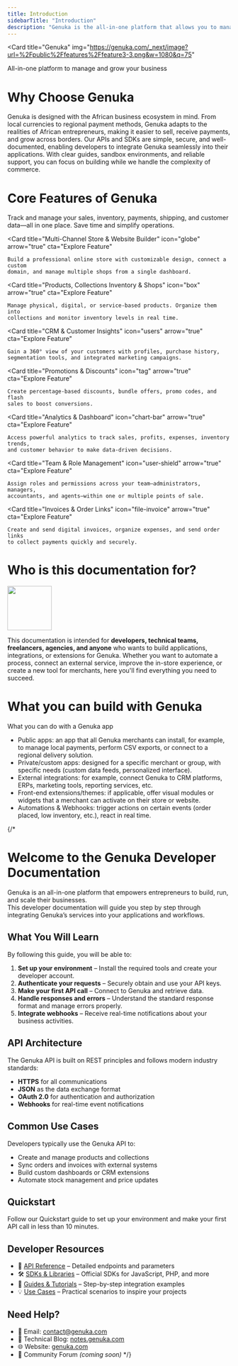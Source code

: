 ```yaml
---
title: Introduction
sidebarTitle: "Introduction"
description: "Genuka is the all-in-one platform that allows you to manage and grow your business from anywhere in the world."
---
```


<Card
  title="Genuka"
  img="https://genuka.com/_next/image?url=%2Fpublic%2Ffeatures%2Ffeature3-3.png&w=1080&q=75"
>
  All-in-one platform to manage and grow your business
</Card>

# Why Choose Genuka

<Columns cols={2}>
  <Card title="Built for Africa">
    Genuka is designed with the African business ecosystem in mind. From local
    currencies to regional payment methods, Genuka adapts to the realities
    of African entrepreneurs, making it easier to sell, receive payments, and
    grow across borders.
  </Card>

  <Card title="Developer-Friendly Integration">
    Our APIs and SDKs are simple, secure, and well-documented, enabling
    developers to integrate Genuka seamlessly into their applications. With clear
    guides, sandbox environments, and reliable support, you can focus on building
    while we handle the complexity of commerce.
  </Card>
</Columns>

# Core Features of Genuka

<Columns cols={2}>
  <Card
    title="Unified Business Management"
    icon="dice"
    arrow="true"
    cta="Explore Feature"
  >
    Track and manage your sales, inventory, payments, shipping, and customer
    data—all in one place. Save time and simplify operations.
  </Card>

  <Card
    title="Multi-Channel Store & Website Builder"
    icon="globe"
    arrow="true"
    cta="Explore Feature"
  >
    Build a professional online store with customizable design, connect a custom
    domain, and manage multiple shops from a single dashboard.
  </Card>

  <Card
    title="Products, Collections Inventory & Shops"
    icon="box"
    arrow="true"
    cta="Explore Feature"
  >
    Manage physical, digital, or service-based products. Organize them into
    collections and monitor inventory levels in real time.
  </Card>

  <Card
    title="CRM & Customer Insights"
    icon="users"
    arrow="true"
    cta="Explore Feature"
  >
    Gain a 360° view of your customers with profiles, purchase history,
    segmentation tools, and integrated marketing campaigns.
  </Card>

  <Card
    title="Promotions & Discounts"
    icon="tag"
    arrow="true"
    cta="Explore Feature"
  >
    Create percentage-based discounts, bundle offers, promo codes, and flash
    sales to boost conversions.
  </Card>

  <Card
    title="Analytics & Dashboard"
    icon="chart-bar"
    arrow="true"
    cta="Explore Feature"
  >
    Access powerful analytics to track sales, profits, expenses, inventory trends,
    and customer behavior to make data-driven decisions.
  </Card>

  <Card
    title="Team & Role Management"
    icon="user-shield"
    arrow="true"
    cta="Explore Feature"
  >
    Assign roles and permissions across your team—administrators, managers,
    accountants, and agents—within one or multiple points of sale.
  </Card>

  <Card
    title="Invoices & Order Links"
    icon="file-invoice"
    arrow="true"
    cta="Explore Feature"
  >
    Create and send digital invoices, organize expenses, and send order links
    to collect payments quickly and securely.
  </Card>
</Columns>


# Who is this documentation for?

<img 
  src="/images/genuka-hosted.png" 
  alt=""
  height="100"
  className="rounded-lg"
/>

This documentation is intended for **developers, technical teams, freelancers, agencies, and anyone** who wants to build applications, integrations, or extensions for Genuka. Whether you want to automate a process, connect an external service, improve the in-store experience, or create a new tool for merchants, here you'll find everything you need to succeed.


# What you can build with Genuka
What you can do with a Genuka app

- Public apps: an app that all Genuka merchants can install, for example, to manage local payments, perform CSV exports, or connect to a regional delivery solution.
- Private/custom apps: designed for a specific merchant or group, with specific needs (custom data feeds, personalized interface).
- External integrations: for example, connect Genuka to CRM platforms, ERPs, marketing tools, reporting services, etc.
- Front-end extensions/themes: if applicable, offer visual modules or widgets that a merchant can activate on their store or website.
- Automations & Webhooks: trigger actions on certain events (order placed, low inventory, etc.), react in real time.

{/* 
# Welcome to the Genuka Developer Documentation

Genuka is an all-in-one platform that empowers entrepreneurs to build, run, and scale their businesses.  
This developer documentation will guide you step by step through integrating Genuka’s services into your applications and workflows.

## What You Will Learn

By following this guide, you will be able to:

1. **Set up your environment** – Install the required tools and create your developer account.  
2. **Authenticate your requests** – Securely obtain and use your API keys.  
3. **Make your first API call** – Connect to Genuka and retrieve data.  
4. **Handle responses and errors** – Understand the standard response format and manage errors properly.  
5. **Integrate webhooks** – Receive real-time notifications about your business activities.  

## API Architecture

The Genuka API is built on REST principles and follows modern industry standards:

- **HTTPS** for all communications  
- **JSON** as the data exchange format  
- **OAuth 2.0** for authentication and authorization  
- **Webhooks** for real-time event notifications  

## Common Use Cases

Developers typically use the Genuka API to:

- Create and manage products and collections  
- Sync orders and invoices with external systems  
- Build custom dashboards or CRM extensions  
- Automate stock management and price updates  

## Quickstart

<Card title="Quickstart Guide" icon="rocket" href="/getting-started/quickstart">
  Follow our Quickstart guide to set up your environment and make your first API
  call in less than 10 minutes.
</Card>

## Developer Resources

- 📘 [API Reference](/api-reference) – Detailed endpoints and parameters  
- 🛠️ [SDKs & Libraries](/sdks) – Official SDKs for JavaScript, PHP, and more  
- 📖 [Guides & Tutorials](/guides) – Step-by-step integration examples  
- 💡 [Use Cases](/use-cases) – Practical scenarios to inspire your projects  

## Need Help?

- 📧 Email: [contact@genuka.com](mailto:contact@genuka.com)  
- 📖 Technical Blog: [notes.genuka.com](https://notes.genuka.com)  
- 🌐 Website: [genuka.com](https://genuka.com)  
- 💬 Community Forum *(coming soon)*   */}
